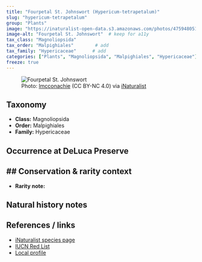 ```yaml
---
title: "Fourpetal St. Johnswort (Hypericum-tetrapetalum)"
slug: "hypericum-tetrapetalum"
group: "Plants"
image: "https://inaturalist-open-data.s3.amazonaws.com/photos/475948051/large.jpg"        # keep for thumbnails
image-alt: "Fourpetal St. Johnswort"  # keep for a11y
tax_class: "Magnoliopsida"
tax_order: "Malpighiales"        # add
tax_family: "Hypericaceae"      # add
categories: ["Plants", "Magnoliopsida", "Malpighiales", "Hypericaceae"]
freeze: true
---
```


<figure class="species-figure">
  <img src="https://inaturalist-open-data.s3.amazonaws.com/photos/475948051/large.jpg" alt="Fourpetal St. Johnswort" class="species-photo" />
  <figcaption class="photo-credit">Photo: <a href="https://www.inaturalist.org/people/lmcconachie">lmcconachie</a> (CC BY-NC 4.0) via <a href="https://www.inaturalist.org/observations/265046708">iNaturalist</a></figcaption>
</figure>

## Taxonomy
- **Class:** Magnoliopsida
- **Order:** Malpighiales
- **Family:** Hypericaceae

## Occurrence at DeLuca Preserve


## Conservation & rarity context
- 
- **Rarity note:** 

## Natural history notes


## References / links
- [iNaturalist species page](https://www.inaturalist.org/taxa/128076-Hypericum-tetrapetalum)
- [IUCN Red List](NA)
- [Local profile](NA)
